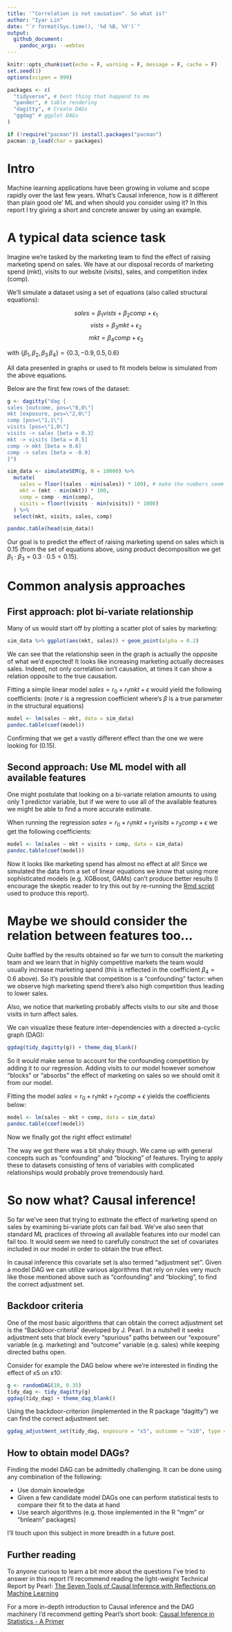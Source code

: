 ```yaml
---
title: '"Correlation is not causation". So what is?'
author: "Iyar Lin"
date: "`r format(Sys.time(), '%d %B, %Y')`"
output:
  github_document:
    pandoc_args: --webtex
---
```


```r
knitr::opts_chunk$set(echo = F, warning = F, message = F, cache = F)
set.seed(1)
options(scipen = 999)

packages <- c(
  "tidyverse", # best thing that happend to me
  "pander", # table rendering
  "dagitty", # Create DAGs
  "ggdag" # ggplot DAGs
)

if (!require("pacman")) install.packages("pacman")
pacman::p_load(char = packages)
```

# Intro

Machine learning applications have been growing in volume and scope rapidly over the last few years. What's Causal inference, how is it different than plain good ole' ML and when should you consider using it? In this report I try giving a short and concrete answer by using an example.

# A typical data science task

Imagine we're tasked by the marketing team to find the effect of raising marketing spend on sales. We have at our disposal records of marketing spend (mkt), visits to our website (visits), sales, and competition index (comp). 

We'll simulate a dataset using a set of equations (also called structural equations):

$$sales = \beta_1vists + \beta_2comp + \epsilon_1$$
$$vists = \beta_3mkt + \epsilon_2$$
$$mkt = \beta_4comp + \epsilon_3$$

with $\{\beta_1, \beta_2, \beta_3\, \beta_4\} = \{0.3, -0.9, 0.5, 0.6\}$ 

All data presented in graphs or used to fit models below is simulated from the above equations.

Below are the first few rows of the dataset:

```r
g <- dagitty("dag {
sales [outcome, pos=\"0,0\"]
mkt [exposure, pos=\"2,0\"]
comp [pos=\"1,1\"]
visits [pos=\"1,0\"]
visits -> sales [beta = 0.3]
mkt -> visits [beta = 0.5]
comp -> mkt [beta = 0.6]
comp -> sales [beta = -0.9]
}")

sim_data <- simulateSEM(g, N = 10000) %>%
  mutate(
    sales = floor((sales - min(sales)) * 100), # make the numbers seem a bit more realistic
    mkt = (mkt - min(mkt)) * 100,
    comp = comp - min(comp),
    visits = floor((visits - min(visits)) * 1000)
  ) %>% 
  select(mkt, visits, sales, comp)

pandoc.table(head(sim_data))
```

Our goal is to predict the effect of raising marketing spend on sales which is 0.15 (from the set of equations above, using product decomposition we get  $\beta_1 \cdot \beta_3 = 0.3 \cdot 0.5 = 0.15$).

# Common analysis approaches  
## First approach: plot bi-variate relationship  

Many of us would start off by plotting a scatter plot of sales by marketing:

```r
sim_data %>% ggplot(aes(mkt, sales)) + geom_point(alpha = 0.2)
```

We can see that the relationship seen in the graph is actually the opposite of what we'd expected! It looks like increasing marketing actually decreases sales. Indeed, not only correlation isn't causation, at times it can show a relation opposite to the true causation.

Fitting a simple linear model $sales = r_0 + r_1mkt + \epsilon$ would yield the following coefficients: (note $r$ is a regression coefficient where's $\beta$ is a true parameter in the structural equations)

```r
model <- lm(sales ~ mkt, data = sim_data)
pandoc.table(coef(model))
```

Confirming that we get a vastly different effect than the one we were looking for (0.15).

## Second approach: Use ML model with all available features

One might postulate that looking on a bi-variate relation amounts to using only 1 predictor variable, but if we were to use all of the available features we might be able to find a more accurate estimate.

When running the regression $sales = r_0 + r_1mkt + r_2visits + r_3comp + \epsilon$ we get the following coefficients:

```r
model <- lm(sales ~ mkt + visits + comp, data = sim_data)
pandoc.table(coef(model))
```

Now it looks like marketing spend has almost no effect at all! Since we simulated the data from a set of linear equations we know that using more sophisticated models (e.g. XGBoost, GAMs) can't produce better results (I encourage the skeptic reader to try this out by re-running the [Rmd script](https://github.com/IyarLin/causal-inference/blob/master/correlation_is_not_causation_so_what_is.Rmd) used to produce this report). 

# Maybe we should consider the relation between features too...

Quite baffled by the results obtained so far we turn to consult the marketing team and we learn that in highly competitive markets the team would usually increase marketing spend (this is reflected in the coefficient $\beta_4 = 0.6$ above). So it's possible that competition is a "confounding" factor: when we observe high marketing spend there's also high competition thus leading to lower sales. 

Also, we notice that marketing probably affects visits to our site and those visits in turn affect sales.

We can visualize these feature inter-dependencies with a directed a-cyclic graph (DAG):

```r
ggdag(tidy_dagitty(g)) + theme_dag_blank()
```

So it would make sense to account for the confounding competition by adding it to our regression. Adding visits to our model however somehow "blocks" or "absorbs" the effect of marketing on sales so we should omit it from our model.

Fitting the model $sales = r_0 + r_1mkt + r_2comp + \epsilon$ yields the coefficients below:

```r
model <- lm(sales ~ mkt + comp, data = sim_data)
pandoc.table(coef(model))
```

Now we finally got the right effect estimate!

The way we got there was a bit shaky though. We came up with general concepts such as "confounding" and "blocking" of features. Trying to apply these to datasets consisting of tens of variables with complicated relationships would probably prove tremendously hard.

# So now what? Causal inference!

So far we've seen that trying to estimate the effect of marketing spend on sales by examining bi-variate plots can fail bad. We've also seen that standard ML practices of throwing all available features into our model can fail too. It would seem we need to carefully construct the set of covariates included in our model in order to obtain the true effect.

In causal inference this covariate set is also termed "adjustment set". Given a model DAG we can utilize various algorithms that rely on rules very much like those mentioned above such as "confounding" and "blocking", to find the correct adjustment set.

## Backdoor criteria

One of the most basic algorithms that can obtain the correct adjustment set is the "Backdoor-criteria" developed by J. Pearl. In a nutshell it seeks adjustment sets that block every "spurious" paths between our "exposure" variable (e.g. marketing) and "outcome" variable (e.g. sales) while keeping directed baths open.

Consider for example the DAG below where we're interested in finding the effect of x5 on x10:

```r
g <- randomDAG(10, 0.35)
tidy_dag <- tidy_dagitty(g)
ggdag(tidy_dag) + theme_dag_blank()
```

Using the backdoor-criterion (implemented in the R package "dagitty") we can find the correct adjustment set:

```r
ggdag_adjustment_set(tidy_dag, exposure = "x5", outcome = "x10", type = "minimal")
```

## How to obtain model DAGs?

Finding the model DAG can be admittedly challenging. It can be done using any combination of the following:

* Use domain knowledge  
* Given a few candidate model DAGs one can perform statistical tests to compare their fit to the data at hand  
* Use search algorithms (e.g. those implemented in the R "mgm" or "bnlearn" packages)  

I'll touch upon this subject in more breadth in a future post.

## Further reading

To anyone curious to learn a bit more about the questions I've tried to answer in this report I'll recommend reading the light-weight Technical Report by Pearl: [The Seven Tools of Causal Inference with Reflections on Machine Learning](https://github.com/IyarLin/causal-inference/blob/master/miscellaneous%20files/The%20Seven%20Pillars%20of%20Causal%20Reasoning%20with%20Reflections%20on%20Machine%20Learning%20Pearl%202018.pdf)

For a more in-depth introduction to Causal inference and the DAG machinery I'd recommend getting Pearl's short book: [Causal Inference in Statistics - A Primer](http://bayes.cs.ucla.edu/PRIMER/)